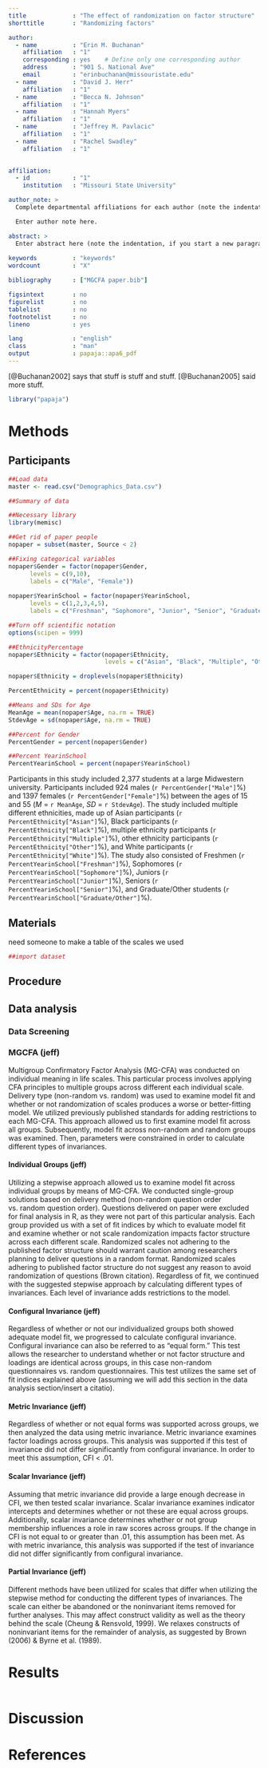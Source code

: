 ```yaml
---
title             : "The effect of randomization on factor structure"
shorttitle        : "Randomizing factors"

author: 
  - name          : "Erin M. Buchanan"
    affiliation   : "1"
    corresponding : yes    # Define only one corresponding author
    address       : "901 S. National Ave"
    email         : "erinbuchanan@missouristate.edu"
  - name          : "David J. Herr"
    affiliation   : "1"
  - name          : "Becca N. Johnson"
    affiliation   : "1"
  - name          : "Hannah Myers"
    affiliation   : "1"
  - name          : "Jeffrey M. Pavlacic"
    affiliation   : "1"
  - name          : "Rachel Swadley"
    affiliation   : "1"
  

affiliation:
  - id            : "1"
    institution   : "Missouri State University"

author_note: >
  Complete departmental affiliations for each author (note the indentation, if you start a new paragraph).

  Enter author note here.

abstract: >
  Enter abstract here (note the indentation, if you start a new paragraph).
  
keywords          : "keywords"
wordcount         : "X"

bibliography      : ["MGCFA paper.bib"]

figsintext        : no
figurelist        : no
tablelist         : no
footnotelist      : no
lineno            : yes

lang              : "english"
class             : "man"
output            : papaja::apa6_pdf
---
```


[@Buchanan2002] says that stuff is stuff and stuff. [@Buchanan2005] said more stuff. 

```r
library("papaja")
```

# Methods

## Participants
```r
##Load data
master <- read.csv("Demographics_Data.csv")

##Summary of data

##Necessary library
library(memisc)

##Get rid of paper people
nopaper = subset(master, Source < 2)

##Fixing categorical variables
nopaper$Gender = factor(nopaper$Gender,
      levels = c(9,10),
      labels = c("Male", "Female"))
      
nopaper$YearinSchool = factor(nopaper$YearinSchool,
      levels = c(1,2,3,4,5),
      labels = c("Freshman", "Sophomore", "Junior", "Senior", "Graduate/Other"))

##Turn off scientific notation
options(scipen = 999)

##EthnicityPercentage
nopaper$Ethnicity = factor(nopaper$Ethnicity,
                           levels = c("Asian", "Black", "Multiple", "Other", "White"))

nopaper$Ethnicity = droplevels(nopaper$Ethnicity)

PercentEthnicity = percent(nopaper$Ethnicity)

##Means and SDs for Age
MeanAge = mean(nopaper$Age, na.rm = TRUE)
StdevAge = sd(nopaper$Age, na.rm = TRUE)

##Percent for Gender
PercentGender = percent(nopaper$Gender)

##Percent YearinSchool
PercentYearinSchool = percent(nopaper$YearinSchool)

```
  Participants in this study included 2,377 students at a large Midwestern university.  Participants included 924 males (`r PercentGender["Male"]`%) and 1397 females (`r PercentGender["Female"]`%) between the ages of 15 and 55 (*M* = `r MeanAge`, *SD* = `r StdevAge`).  The study included multiple different ethnicities, made up of Asian participants (`r PercentEthnicity["Asian"]`%), Black participants (`r PercentEthnicity["Black"]`%), multiple ethnicity participants (`r PercentEthnicity["Multiple"]`%), other ethnicity participants (`r PercentEthnicity["Other"]`%), and White participants (`r PercentEthnicity["White"]`%).  The study also consisted of Freshmen (`r PercentYearinSchool["Freshman"]`%), Sophomores (`r PercentYearinSchool["Sophomore"]`%), Juniors (`r PercentYearinSchool["Junior"]`%), Seniors (`r PercentYearinSchool["Senior"]`%), and Graduate/Other students (`r PercentYearinSchool["Graduate/Other"]`%).


## Materials
need someone to make a table of the scales we used
```r
##import dataset


```

## Procedure

## Data analysis
### Data Screening

### MGCFA (jeff)
Multigroup Confirmatory Factor Analysis (MG-CFA) was conducted on individual meaning in life scales. This particular process involves applying CFA principles to multiple groups across different each individual scale. Delivery type (non-random vs. random) was used to examine model fit and whether or not randomization of scales produces a worse or better-fitting model. We utilized previously published standards for adding restrictions to each MG-CFA. This approach allowed us to first examine model fit across all groups. Subsequently, model fit across non-random and random groups was examined. Then, parameters were constrained in order to calculate different types of invariances. 

#### Individual Groups (jeff)
Utilizing a stepwise approach allowed us to examine model fit across individual groups by means of MG-CFA. We conducted single-group solutions based on delivery method (non-random question order vs. random question order). Questions delivered on paper were excluded for final analysis in R, as they were not part of this particular analysis. Each group provided us with a set of fit indices by which to evaluate model fit and examine whether or not scale randomization impacts factor structure across each different scale. Randomized scales not adhering to the published factor structure should warrant caution among researchers planning to deliver questions in a random format. Randomized scales adhering to published factor structure do not suggest any reason to avoid randomization of questions (Brown citation). Regardless of fit, we continued with the suggested stepwise approach by calculating different types of invariances. Each level of invariance adds restrictions to the model. 

#### Configural Invariance (jeff)
Regardless of whether or not our individualized groups both showed adequate model fit, we progressed to calculate configural invariance. Configural invariance can also be referred to as "equal form." This test allows the researcher to understand whether or not factor structure and loadings are identical across groups, in this case non-random questionnaires vs. random questionnaires. This test utilizes the same set of fit indices explained above (assuming we will add this section in the data analysis section/insert a citatio). 

#### Metric Invariance (jeff)
Regardless of whether or not equal forms was supported across groups, we then analyzed the data using metric invariance. Metric invariance examines factor loadings across groups. This analysis was supported if this test of invariance did not differ significantly from configural invariance. In order to meet this assumption, CFI < .01. 

#### Scalar Invariance (jeff)
Assuming that metric invariance did provide a large enough decrease in CFI, we then tested scalar invariance. Scalar invariance examines indicator intercepts and determines whether or not these are equal across groups. Additionally, scalar invariance determines whether or not group membership influences a role in raw scores across groups. If the change in CFI is not equal to or greater than .01, this assumption has been met. As with metric invariance, this analysis was supported if the test of invariance did not differ significantly from configural invariance. 

#### Partial Invariance (jeff)
Different methods have been utilized for scales that differ when utilizing the stepwise method for conducting the different types of invariances. The scale can either be abandoned or the noninvariant items removed for further analyses. This may affect construct validity as well as the theory behind the scale (Cheung & Rensvold, 1999). We relaxes constructs of noninvariant items for the remainder of analysis, as suggested by Brown (2006) & Byrne et al. (1989). 

# Results
```r

```

# Discussion


\newpage

# References

\setlength{\parindent}{-0.5in}
\setlength{\leftskip}{0.5in}
